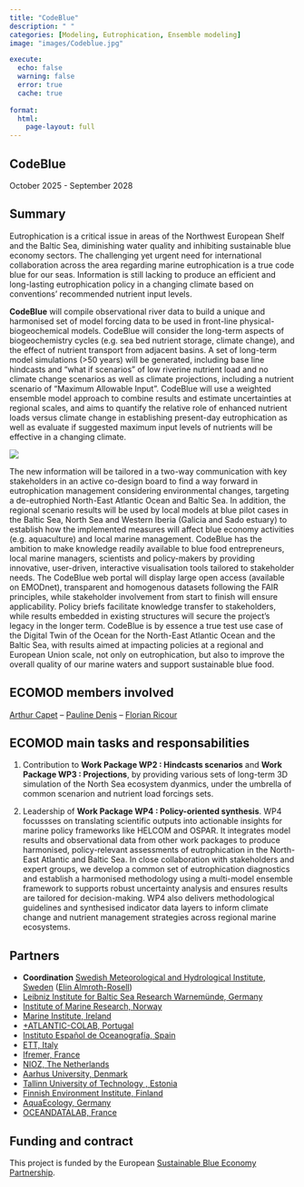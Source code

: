 ```yaml
---
title: "CodeBlue"
description: " "
categories: [Modeling, Eutrophication, Ensemble modeling]
image: "images/Codeblue.jpg"

execute:
  echo: false
  warning: false
  error: true
  cache: true
  
format: 
  html:
    page-layout: full
---
```



## CodeBlue

October 2025 - September 2028

## Summary

Eutrophication is a critical issue in areas of the Northwest European Shelf and the Baltic Sea, diminishing water quality and inhibiting sustainable blue economy sectors. The challenging yet urgent need for international collaboration across the area regarding marine eutrophication is a true code blue for our seas.
Information is still lacking to produce an efficient and long-lasting eutrophication policy in a changing climate based on conventions’ recommended nutrient input levels.

**CodeBlue** will compile observational river data to build a unique and harmonised set of model forcing data to be used in front-line physical-biogeochemical models. CodeBlue will consider the long-term aspects of biogeochemistry cycles (e.g. sea bed nutrient storage, climate change), and the effect of nutrient transport from adjacent basins. A set of long-term model simulations (>50 years) will be generated, including base line hindcasts and “what if scenarios” of low riverine nutrient load and no climate change scenarios as well as climate projections, including a nutrient scenario of “Maximum Allowable Input”. CodeBlue will use a weighted ensemble model approach to combine results and estimate uncertainties at regional scales, and aims to quantify the relative role of enhanced nutrient loads versus climate change in establishing present-day eutrophication as well as evaluate if suggested maximum input levels of nutrients will be effective in a changing climate.

![](./images/CodeBlueStruc.png)

The new information will be tailored in a two-way communication with key stakeholders in an active co-design board to find a way forward in eutrophication management considering environmental changes, targeting a de-eutrophied North-East Atlantic Ocean and Baltic Sea. In addition, the regional scenario results will be used by local models at blue pilot cases in the Baltic Sea, North Sea and Western Iberia (Galicia and Sado estuary) to establish how the implemented measures will affect blue economy activities (e.g. aquaculture) and local marine management.
CodeBlue has the ambition to make knowledge readily available to blue food entrepreneurs, local marine managers, scientists and policy-makers by providing innovative, user-driven, interactive visualisation tools tailored to stakeholder needs. The CodeBlue web portal will display large open access (available on EMODnet), transparent and homogenous datasets following the FAIR principles, while stakeholder involvement from start to finish will ensure applicability. Policy briefs facilitate knowledge transfer to stakeholders, while results embedded in existing structures will secure the project’s legacy in the longer term. CodeBlue is by essence a true test use case of the Digital Twin of the Ocean for the North-East Atlantic Ocean and the Baltic Sea, with results aimed at impacting policies at a regional and European Union scale, not only on eutrophication, but also to improve the overall quality of our marine waters and support sustainable blue food.

## ECOMOD members involved

[Arthur Capet](/posts/members/AC) -- 
[Pauline Denis](/posts/members/PD) -- 
[Florian Ricour](/posts/members/FR)

## ECOMOD main tasks and responsabilities

1. Contribution to **Work Package WP2 : Hindcasts scenarios** and **Work Package WP3 : Projections**, by providing various sets of long-term 3D simulation of the North Sea ecosystem dyanmics, under the umbrella of common scenarion and nutrient load forcings sets. 

2. Leadership of **Work Package WP4 : Policy-oriented synthesis**. 
WP4 focussses on translating scientific outputs into actionable insights for marine policy frameworks like HELCOM and OSPAR.
It integrates model results and observational data from other work packages to produce harmonised, policy-relevant assessments of eutrophication in the North-East Atlantic and Baltic Sea.
In close collaboration with stakeholders and expert groups, we develop a common set of eutrophication diagnostics and establish a harmonised methodology using a multi-model ensemble framework to supports robust uncertainty analysis and ensures results are tailored for decision-making.
WP4 also delivers methodological guidelines and synthesised indicator data layers to inform climate change and nutrient management strategies across regional marine ecosystems.

## Partners

* **Coordination** [Swedish Meteorological and Hydrological Institute, Sweden](https://www.smhi.se/en/research) ([Elin Almroth-Rosell](https://www.smhi.se/en/research/research-units/oceanography/contact-us/elin-almroth-rosell))
* [Leibniz Institute for Baltic Sea Research Warnemünde, Germany](https://www.io-warnemuende.de/en_index.html) 
* [Institute of Marine Research, Norway](https://www.hi.no/en) 
* [Marine Institute, Ireland](https://www.marine.ie/) 
* [+ATLANTIC-COLAB, Portugal](https://colabatlantic.com/) 
* [Instituto Español de Oceanografía, Spain](https://www.ieo.es/es/) 
* [ETT, Italy](https://ettsolutions.com/oceanrace/) 
* [Ifremer, France](https://www.ifremer.fr/) 
* [NIOZ, The Netherlands](https://www.nioz.nl)
* [Aarhus University, Denmark](https://international.au.dk/)
* [Tallinn University of Technology , Estonia](https://taltech.ee/en)
* [Finnish Environment Institute, Finland](https://www.syke.fi/en)
* [AquaEcology, Germany](https://aquaecology.de/en/frontpage-english/)
* [OCEANDATALAB, France](https://www.oceandatalab.com/home)

## Funding and contract

This project is funded by the European [Sustainable Blue Economy Partnership](https://bluepartnership.eu/).